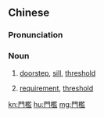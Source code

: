 {{also|门槛}}
==Chinese==
{{zh-forms|s=门槛}}

===Pronunciation===
{{zh-pron
|m=ménkǎn,er=y
|c=mun4 laam6
|h=pfs=mùn-khiâm
|cat=n
}}

===Noun===
{{zh-noun}}

# [[doorstep]], [[sill]], [[threshold]]
# {{lb|zh|figurative}} [[requirement]], [[threshold]]

[[kn:門檻]]
[[hu:門檻]]
[[mg:門檻]]